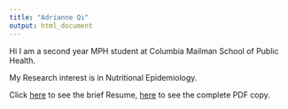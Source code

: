 ```yaml
---
title: "Adrianne Qi"
output: html_document
---
```


Hi I am a second year MPH student at Columbia Mailman School of Public Health.

My Research interest is in Nutritional Epidemiology.

Click [here](./EducationalBackground.Rmd) to see the brief Resume, [here](./Adrianne Junyu Qi Resume.pdf) to see the complete PDF copy.
